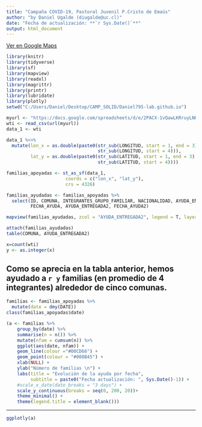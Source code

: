 ```yaml
---
title: "Campaña COVID-19, Pastoral Juvenil P.Cristo de Emaús"
author: "by Daniel Ugalde (diugalde@uc.cl)"
date: "Fecha de actualización: **`r Sys.Date()`**"
output: html_document
---
```


[Ver en Google Maps](https://bit.ly/ayuda_familias)

```r
library(knitr)
library(tidyverse)
library(sf)
library(mapview)
library(readxl)
library(magrittr)
library(printr)
library(lubridate)
library(plotly)
setwd("C:/Users/Daniel/Desktop/CAMP_SOLID/Daniel795-lab.github.io")
```



```r
myurl <- "https://docs.google.com/spreadsheets/d/e/2PACX-1vQawLKRruyLNHg1LSMjfxt0siwuj9ng_wxQlDM-a3aWUD1Z4LiVIP9E8lfrvAywQQUaluxVGFMlZhx5/pub?gid=1371277324&single=true&output=csv"
wti <- read_csv(url(myurl))
data_1 <- wti

data_1 %<>%
  mutate(lon_x = as.double(paste0(str_sub(LONGITUD, start = 1, end = 3), ".",
                                  str_sub(LONGITUD, start = 4))),
         lat_y = as.double(paste0(str_sub(LATITUD, start = 1, end = 3), ".",
                                  str_sub(LATITUD, start = 4))))

familias_apoyadas <- st_as_sf(data_1,
                      coords = c("lon_x", "lat_y"),
                      crs = 4326)

```

```r
familias_ayudadas <- familias_apoyadas %>% 
  select(ID, COMUNA, INTEGRANTES_GRUPO_FAMILIAR, NACIONALIDAD, AYUDA_ENTREGADA, 
         FECHA_AYUDA, AYUDA_ENTREGADA2, FECHA_AYUDA2)
```

```r
mapview(familias_ayudadas, zcol = "AYUDA_ENTREGADA2", legend = T, layer.name = c("Ayuda entregada a familias"))

```

```r
attach(familias_ayudadas)
table(COMUNA, AYUDA_ENTREGADA2)
```

```r
x=count(wti)
y <- as.integer(x)
```


## Como se aprecia en la tabla anterior, hemos ayudado a **`r y`** familias (en promedio de 4 integrantes) alrededor de cinco comunas.


```r
familias <- familias_apoyadas %>%
  mutate(date = dmy(DATE))
class(familias_apoyadas$date)

(a <- familias %>% 
    group_by(date) %>% 
    summarise(n = n()) %>% 
    mutate(nfam = cumsum(n)) %>% 
    ggplot(aes(date, nfam)) +
    geom_line(colour ="#00CD66") +
    geom_point(colour = "#008B45") +
    xlab(NULL) +
    ylab("Número de familias \n") +
    labs(title = "Evolución de la ayuda por fecha",
         subtitle = paste0("Fecha actualización: ", Sys.Date()-1)) +
    #scale_x_date(date_breaks = "3 days") +
    scale_y_continuous(breaks = seq(0, 200, 20))+
    theme_minimal() +
    theme(legend.title = element_blank()))

```

____
```r
ggplotly(a)
```

